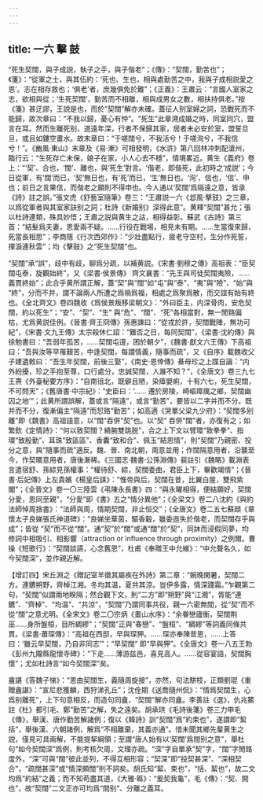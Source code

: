 ```yaml
---
---
---
```

title: 一六 擊 鼓
---




“死生契闊，與子成説，執子之手，與子偕老”；《傳》：“契闊，勤苦也”；《箋》：“從軍之士，與其伍約：‘死也、生也，相與處勤苦之中，我與子成相説愛之恩’。志在相存救也；‘俱老’者，庶幾俱免於難”；《正義》：王肅云：“言國人室家之志，欲相與從；‘生死契闊’，勤苦而不相離，相與成男女之數，相扶持俱老。”按《箋》甚迂謬，王説是也，而於“契闊”解亦未確。蓋征人别室婦之詞，恐戰死而不能歸，故次章曰：“不我以歸，憂心有忡”。“死生”此章溯成婚之時，同室同穴，盟言在耳。然而生離死别，道遠年深，行者不保歸其家，居者未必安於室，盟誓旦旦，或且如鏤空畫水。故末章曰：“于嗟闊兮，不我活兮！于嗟洵兮，不我信兮！”。《豳風·東山》末章及《易·漸》可相發明，《水滸》第八回林冲刺配滄州，臨行云：“生死存亡未保，娘子在家，小人心去不穩”，情境畧近。黄生《義府》卷上：“‘契’、合也，‘闊’、離也，與‘死生’對言。‘偕老，即偕死，此初時之‘成説’；今日從軍，有‘闊’而已，‘契’無日也，有‘死’而已，‘生’無日也。‘洵’、信也，‘信’、申也；前日之言果信，而偕老之願則不得申也。今人通以‘契闊’爲隔遠之意，皆承《詩》註之誤。”張文虎《舒藝室隨筆》卷三：“王肅説一六《邶風·擊鼓》之三章，以爲從軍者與其室家訣别之詞；杜詩《新婚别》深得此意”。黄釋“契闊”甚允；張以杜詩連類，殊具妙悟；王肅之説與黄生之詁，相得益彰。蘇武《古詩》第三首：“結髮爲夫妻，恩愛兩不疑。……行役在戰場，相見未有期。……生當復來歸，死當長相思”；李商隱《行次西郊作》：“少壯盡點行，疲老守空村，生分作死誓，揮淚連秋雲”；均《擊鼓》之“死生契闊”也。

“契闊”承“誤”，歧中有歧，聊爲分疏，以補黄説。《宋書·劉穆之傳》高祖表：“臣契闊屯泰，旋觀始終”，又《梁書·侯景傳》 齊文襄書：“先王與司徒契闊夷險，……義貫終始”；此合乎黄所謂正解，蓋“契”與“闊”如“屯”與“泰”、“夷”與“險”、“始”與 “終”，分而不并，謂不論兩人所遭之爲禍爲福，相處之爲聚爲散，而交誼有始有終也。《全北齊文》卷四魏收《爲侯景叛移梁朝文》：“外曰臣主，内深骨肉，安危契闊，約以死生”；“安”、“契”、“生” 與“危”、“闊”、“死”各相當對，無一閒臵偏枯，尤爲黄説佳例。《晉書·齊王冏傳》孫惠諫曰：“從戎於許，契闊戰陣，無功可紀”，《宋書·文九王傳》太宗殺休仁詔：“難否之日，每同契闊”，《梁書·沈約傳》與徐勉書曰：“吾弱年孤苦，……契闊屯邅，困於朝夕”，《魏書·獻文六王傳》下高祖曰：“吾與汝等早罹艱苦，中逢契闊，每謂情義，隨事而疏”，又《自序》載魏收父子建遺敕曰：“吾生年契闊，前後三娶”，《南史·恩倖傳》綦毋珍之上牒自論：“内外紛擾，珍之手抱至尊，口行處分，忠誠契闊，人誰不知？”，《全唐文》卷三九七王燾《外臺秘要方序》：“自南徂北，既僻且陋，染瘴嬰痢，十有六七，死生契闊，不可問天”；《舊唐書·中宗紀》：“史臣曰：‘…… 遷於房陵，崎嶇瘴癘之鄉，契闊幽囚之地’”；此黄所謂誤解，蓋或言“隔遠”，或言“勤苦”，要皆以二字并而不分。既并而不分，復漸偏主“隔遠”而恝臵“勤苦”；如高適《哭單父梁九少府》：“契闊多别離”即《魏書》高祖語意，以“闊”吞併“契”也。以“契” 吞併“闊”者，亦復有之；如繁欽《定情詩》：“何以致契闊？繞腕雙跳脱”，合之上下文以臂環“致拳拳”、指環“致殷勤”、耳珠“致區區”、香囊“致和合”、佩玉“結恩情”，則“契闊”乃親密、投分之意，與“隨事而疏”適反。魏、晉、南北朝，兩意並用；作闊隔意用者，沿襲至今，作契暱意用者，唐後漸稀。《三國志·魏書·公孫淵傳》裴註引《魏略》載淵表言遣宿舒、孫綜見孫權事：“權待舒、綜，契闊委曲，君臣上下，畢歡竭情”；《晉書·后妃傳》上左貴嬪《楊皇后誄》：“惟帝與后，契闊在昔，比翼白屋，雙飛紫閣”；《全晉文》卷一〇三陸雲《弔陳永長書》四：“與永曜相得，便結願好，契闊分愛，恩同至親”，“分愛”即《書》五之“情分異他”；《全梁文》卷二八沈約《與約法師悼周捨書》：“法師與周，情期契闊，非止恒交”；《全唐文》卷二五七蘇頲《章懷太子良娣張氏神道碑》：“良娣坐華茵，驅香轂，雖委迤失於偕老，而契闊存乎與成”；皆從 “契”而不從“闊”。通“契”於“闊”或通“闊”於“契”，同牀而浸假同夢，均修詞中相吸引、相影響（attraction or influence through proximity）之例爾。曹操《短歌行》：“契闊談讌，心念舊恩”，杜甫《奉贈王中允維》：“中允聱名久，如今契闊深”，並作親近解。

【增訂四】宋丘淵之《贈記室羊徽其屬疾在外詩》第二章：“婉晚閑暑，契闊二方。連鑣朔野，齊棹江湘。冬均其温，夏共其涼。豈伊多露，情深踐霜。”乍觀第二句，“契闊”似謂兩地睽隔；然合觀下文，則“二方”即“朔野”與“江湘”，胥能“連鑣”、“齊棹”、“均温”、“共涼”，“契闊”乃謂同事共役，親一六密無間，從“契”而不從“闊”之意尤明。《全宋文》卷二〇宗炳《畫山水序》：“余眷戀廬衡，契闊荆巫……身所盤桓，目所綢繆”；“契闊”正與“春戀”、“盤桓”、“綢繆”等詞義同條共貫。《梁書·蕭琛傳》：“高祖在西邸，早與琛狎。……琛亦奉陳昔恩，……上答曰：‘雖云早契闊，乃自非同志’”；“早契闊” 即“早與狎”。《全唐文》卷一八五王勃《彭州九隴縣龍懷寺碑》：“下走……薄游兹邑，喜見高人。……從容宴語，契闊胸懷”；尤如杜詩言“如今契闊深”矣。

盦諶《答魏子悌》：“恩由契闊生，義隨周旋接”，亦然，句法駢枝，正類劉琨《重贈盦諶》：“宣尼悲獲麟，西狩涕孔丘”；沈佺期《送喬隨州侃》：“情爲契闊生，心爲别離死”，上下句意相反，而造句同盦，“契闊”解亦同盦。李善註《選》，仇兆鱉註《杜》都引毛、鄭“勤苦”之解，失之遠矣。胡承珙《毛詩後箋》卷三力申毛《傳》，舉漢、唐作勤苦解諸例；復以《韓詩》訓“契闊”爲“約束也”，遂謂即“絜括”，舉後漢、六朝諸例，解爲“不相離棄，其義亦通”。惜未聞其鄉先輩黄生之説，僅見可具兩解，不能提挈綱領；至謂“唐人始有以‘契闊’爲間别之意”，舉杜句“如今契闊深”爲例，則考核欠周，文理亦疏。“深”字自單承“契”字，“闊”字閒臵度外，“深”可與“闊”彼此並列，不得互相形容；“契深”即“投契甚深”、“深相契合”，“疏闊甚深”或“情深頗闊”則不詞矣。胡氏知“絜、束也”，“括、絜也”，故二文均爲“約結”之義；而不知苟盡其道，《大雅·緜》：“爰契我龜”，毛《傳》：“契、開也”，故“契闊”二文正亦可均爲“間别”、分離之義耳。